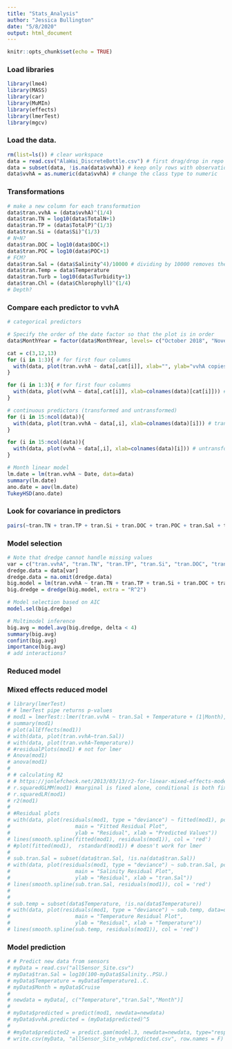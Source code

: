 ```yaml
---
title: "Stats_Analysis"
author: "Jessica Bullington"
date: "5/8/2020"
output: html_document
---
```


```r
knitr::opts_chunk$set(echo = TRUE)
```

### Load libraries
```r
library(lme4)
library(MASS)
library(car)
library(MuMIn)
library(effects)
library(lmerTest)
library(mgcv)
```


### Load the data.
```r
rm(list=ls()) # clear workspace
data = read.csv("AlaWai_DiscreteBottle.csv") # first drag/drop in repo on github website
data = subset(data, !is.na(data$vvhA)) # keep only rows with observations for vvhA
data$vvhA = as.numeric(data$vvhA) # change the class type to numeric
```

### Transformations
```r
# make a new column for each transformation
data$tran.vvhA = (data$vvhA)^(1/4)
data$tran.TN = log10(data$TotalN+1)
data$tran.TP = (data$TotalP)^(1/3)
data$tran.Si = (data$Si)^(1/3)
# N+N?
data$tran.DOC = log10(data$DOC+1)
data$tran.POC = log10(data$POC+1)
# FCM?
data$tran.Sal = (data$Salinity^4)/10000 # dividing by 10000 removes the scaling issue with lm
data$tran.Temp = data$Temperature
data$tran.Turb = log10(data$Turbidity+1)
data$tran.Chl = (data$Chlorophyll)^(1/4)
# Depth?
```

### Compare each predictor to vvhA
```r
# categorical predictors

# Specify the order of the date factor so that the plot is in order
data$MonthYear = factor(data$MonthYear, levels= c("October 2018", "November 2018", "January 2019", "February 2019", "March 2019", "April 2019", "June 2019", "August 2019", "September 2019"))

cat = c(3,12,13)
for (i in 1:3){ # for first four columns
  with(data, plot(tran.vvhA ~ data[,cat[i]], xlab="", ylab="vvhA copies/mL ^ (1/4)")) # transformed vvhA
}

for (i in 1:3){ # for first four columns
  with(data, plot(vvhA ~ data[,cat[i]], xlab=colnames(data)[cat[i]])) # untransformed vvhA
}

# continuous predictors (transformed and untransformed)
for (i in 15:ncol(data)){ 
  with(data, plot(tran.vvhA ~ data[,i], xlab=colnames(data)[i])) # transformed vvhA
}

for (i in 15:ncol(data)){ 
  with(data, plot(vvhA ~ data[,i], xlab=colnames(data)[i])) # untransformed vvhA
}

```

```r
# Month linear model
lm.date = lm(tran.vvhA ~ Date, data=data)
summary(lm.date)
ano.date = aov(lm.date)
TukeyHSD(ano.date)
```


### Look for covariance in predictors
```r
pairs(~tran.TN + tran.TP + tran.Si + tran.DOC + tran.POC + tran.Sal + tran.Temp + tran.Turb + tran.Chl, data =data) # add N+N, FCM, Depth
```


### Model selection
```r
# Note that dredge cannot handle missing values
var = c("tran.vvhA", "tran.TN", "tran.TP", "tran.Si", "tran.DOC", "tran.POC", "tran.Sal", "tran.Temp", "tran.Turb", "tran.Chl", "Month", "Site")
dredge.data = data[var]
dredge.data = na.omit(dredge.data)
big.model = lm(tran.vvhA ~ tran.TN + tran.TP + tran.Si + tran.DOC + tran.POC + tran.Sal + tran.Temp + tran.Turb + tran.Chl + Month + Site, data =dredge.data)
big.dredge = dredge(big.model, extra = "R^2")

# Model selection based on AIC
model.sel(big.dredge)

# Multimodel inference
big.avg = model.avg(big.dredge, delta < 4)
summary(big.avg)
confint(big.avg)
importance(big.avg)
# add interactions?
```


### Reduced model


### Mixed effects reduced model
```r
# library(lmerTest)
# # lmerTest pipe returns p-values
# mod1 = lmerTest::lmer(tran.vvhA ~ tran.Sal + Temperature + (1|Month), data = data) # interaction not sig
# summary(mod1)
# plot(allEffects(mod1))
# with(data, plot(tran.vvhA~tran.Sal))
# with(data, plot(tran.vvhA~Temperature))
# #residualPlots(mod1) # not for lmer
# Anova(mod1)
# anova(mod1) 
# 
# # calculating R2
# # https://jonlefcheck.net/2013/03/13/r2-for-linear-mixed-effects-models/
# r.squaredGLMM(mod1) #marginal is fixed alone, conditional is both fixed and random
# r.squaredLR(mod1)
# r2(mod1)
# 
# #Residual plots
# with(data, plot(residuals(mod1, type = "deviance") ~ fitted(mod1), pch = 19, 
#                     main = "Fitted Residual Plot", 
#                     ylab = "Residual", xlab = "Predicted Values"))
# lines(smooth.spline(fitted(mod1), residuals(mod1)), col = 'red')
# #plot(fitted(mod1),  rstandard(mod1)) # doesn't work for lmer
# 
# sub.tran.Sal = subset(data$tran.Sal, !is.na(data$tran.Sal))
# with(data, plot(residuals(mod1, type = "deviance") ~ sub.tran.Sal, pch = 1, col = 'black',
#                     main = "Salinity Residual Plot", 
#                     ylab = "Residual", xlab = "tran.Sal"))
# lines(smooth.spline(sub.tran.Sal, residuals(mod1)), col = 'red')
# 
# 
# sub.temp = subset(data$Temperature, !is.na(data$Temperature))
# with(data, plot(residuals(mod1, type = "deviance") ~ sub.temp, data=data, pch = 1, col = 'black',
#                     main = "Temperature Residual Plot", 
#                     ylab = "Residual", xlab = "Temperature"))
# lines(smooth.spline(sub.temp, residuals(mod1)), col = 'red')
```


### Model prediction
```r
# # Predict new data from sensors
# myData = read.csv("allSensor_Site.csv")
# myData$tran.Sal = log10(100-myData$Salinity..PSU.)
# myData$Temperature = myData$Temperature1..C.
# myData$Month = myData$Cruise
# 
# newdata = myData[, c("Temperature","tran.Sal","Month")]
# 
# myData$predicted = predict(mod1, newdata=newdata)
# myData$vvhA.predicted = (myData$predicted)^5
# 
# #myData$predicted2 = predict.gam(model.3, newdata=newdata, type="response") #same output as predict()
# write.csv(myData, "allSensor_Site_vvhApredicted.csv", row.names = F)
```



